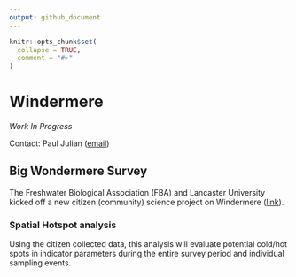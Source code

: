 ```yaml
---
output: github_document
---
```


```r
knitr::opts_chunk$set(
  collapse = TRUE,
  comment = "#>"
)
```

# Windermere

*Work In Progress*

Contact: Paul Julian ([email](mailto:pauljulianphd@gmail.com))

## Big Wondermere Survey

The Freshwater Biological Association (FBA) and Lancaster University kicked off a new citizen (community) science project on Windermere ([link](https://www.fba.org.uk/volunteer/the-big-windermere-survey)). 

### Spatial Hotspot analysis

Using the citizen collected data, this analysis will evaluate potential cold/hot spots in indicator parameters during the entire survey period and individual sampling events.
